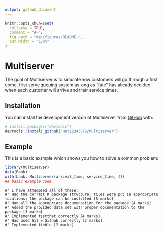 ```yaml
---
output: github_document
---
```


<!-- README.md is generated from README.Rmd. Please edit that file -->

```r
knitr::opts_chunk$set(
  collapse = TRUE,
  comment = "#>",
  fig.path = "man/figures/README-",
  out.width = "100%"
)
```

# Multiserver

<!-- badges: start -->
<!-- badges: end -->

The goal of Multiserver is to simulate how customers will go through a first come, first serve queuing system as long as “fate” has already decided when each customer will arrive and their service times.

## Installation

You can install the development version of Multiserver from [GitHub](https://github.com/) with:

``` r
# install.packages("devtools")
devtools::install_github("Het12345678/Multiserver")
```

## Example

This is a basic example which shows you how to solve a common problem:

```r
library(Multiserver)
data(Bank)
with(bank, Multiserver(arrival_time, service_time, 4))
## basic example code
```

```Marking
#' I have attempted all of these:
#' Had the correct R package structure; files were put in appropriate locations; the package can be installed [5 marks]
#' Had all the appropriate documentation for the package [4 marks]
#' Added the provided data set with proper documentation to the package [3 marks]
#' Implemented testthat correctly [4 marks]
#' Had used Git & Github correctly [2 marks]
#' Implemented tibble [2 marks]
```
